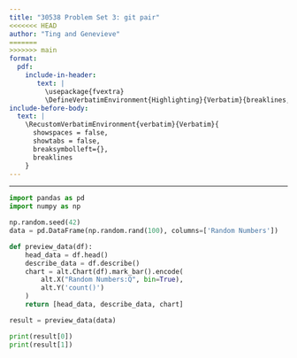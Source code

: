 ```yaml
---
title: "30538 Problem Set 3: git pair"
<<<<<<< HEAD
author: "Ting and Genevieve"
=======
>>>>>>> main
format: 
  pdf:
    include-in-header: 
       text: |
         \usepackage{fvextra}
         \DefineVerbatimEnvironment{Highlighting}{Verbatim}{breaklines,commandchars=\\\{\}}
include-before-body:
  text: |
    \RecustomVerbatimEnvironment{verbatim}{Verbatim}{
      showspaces = false,
      showtabs = false,
      breaksymbolleft={},
      breaklines
    }
---
```

---

```python
import pandas as pd
import numpy as np

np.random.seed(42)
data = pd.DataFrame(np.random.rand(100), columns=['Random Numbers'])

def preview_data(df):
    head_data = df.head()  
    describe_data = df.describe() 
    chart = alt.Chart(df).mark_bar().encode(
        alt.X("Random Numbers:Q", bin=True),  
        alt.Y('count()') 
    )
    return [head_data, describe_data, chart]  

result = preview_data(data)

print(result[0])  
print(result[1])
```